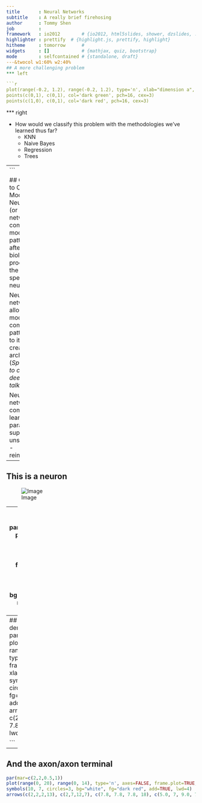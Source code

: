 ```yaml
---
title       : Neural Networks
subtitle    : A really brief firehosing
author      : Tommy Shen
job         : 
framework   : io2012        # {io2012, html5slides, shower, dzslides, ...}
highlighter : prettify  # {highlight.js, prettify, highlight}
hitheme     : tomorrow      # 
widgets     : []            # {mathjax, quiz, bootstrap}
mode        : selfcontained # {standalone, draft}
---&twocol w1:60% w2:40%
## A more challenging problem
*** left

```r
plot(range(-0.2, 1.2), range(-0.2, 1.2), type='n', xlab="dimension a", ylab="dimension b")
points(c(0,1), c(0,1), col='dark green', pch=16, cex=3)
points(c(1,0), c(0,1), col='dark red', pch=16, cex=3)
```

*** right

- How would we classify this problem with the methodologies we've learned thus far?
  * KNN
  * Naive Bayes
  * Regression
  * Trees

--- 
```

## Gateway to Complex Modeling
Neural nets (or neural networks) are computational models patterened after the biological processes of the brain, specifically neurons.

Neural networks allow for the modeling of complex patterns due to its ability to create deep architectures. (*Spoiler: More to come in deep learning talk.*)

Neural networks come in many learning paradigms:
- supervised 
- unsupervised
- reinforcement

---

## This is a neuron
![Image](./images/neuron.gif)

---
## Modeling A Neuron
```r
par(mar=c(2,2,0.5,1))
plot(range(0, 20), range(0, 14), type='n', axes=FALSE, frame.plot=TRUE, xlab='', ylab='')
symbols(10, 7, circles=3, bg="white", fg="dark red", add=TRUE, lwd=4)

```
---
## Add some dendrites
```r
par(mar=c(2,2,0.5,1))
plot(range(0, 20), range(0, 14), type='n', axes=FALSE, frame.plot=TRUE, xlab='', ylab='')
symbols(10, 7, circles=3, bg="white", fg="dark red", add=TRUE, lwd=4)
arrows(c(2,2,2), c(2,7,12), c(7.8, 7.8, 7.8), c(5.0, 7, 9.0), lwd=3)

```

---
## And the axon/axon terminal

```r
par(mar=c(2,2,0.5,1))
plot(range(0, 20), range(0, 14), type='n', axes=FALSE, frame.plot=TRUE, xlab='', ylab='')
symbols(10, 7, circles=3, bg="white", fg="dark red", add=TRUE, lwd=4)
arrows(c(2,2,2,13), c(2,7,12,7), c(7.8, 7.8, 7.8, 18), c(5.0, 7, 9.0, 7), lwd=3)

```
